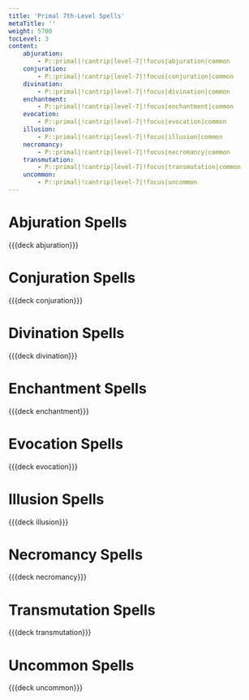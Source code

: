 ```yaml
---
title: 'Primal 7th-Level Spells'
metaTitle: ''
weight: 5700
tocLevel: 3
content:
    abjuration:
        - P::primal|!cantrip|level-7|!focus|abjuration|common
    conjuration:
        - P::primal|!cantrip|level-7|!focus|conjuration|common
    divination:
        - P::primal|!cantrip|level-7|!focus|divination|common
    enchantment:
        - P::primal|!cantrip|level-7|!focus|enchantment|common
    evocation:
        - P::primal|!cantrip|level-7|!focus|evocation|common
    illusion:
        - P::primal|!cantrip|level-7|!focus|illusion|common
    necromancy:
        - P::primal|!cantrip|level-7|!focus|necromancy|common
    transmutation:
        - P::primal|!cantrip|level-7|!focus|transmutation|common
    uncommon:
        - P::primal|!cantrip|level-7|!focus|uncommon
---
```


# Abjuration Spells

{{{deck abjuration}}}

# Conjuration Spells

{{{deck conjuration}}}

# Divination Spells

{{{deck divination}}}

# Enchantment Spells

{{{deck enchantment}}}

# Evocation Spells

{{{deck evocation}}}

# Illusion Spells

{{{deck illusion}}}

# Necromancy Spells

{{{deck necromancy}}}

# Transmutation Spells

{{{deck transmutation}}}

# Uncommon Spells

{{{deck uncommon}}}
